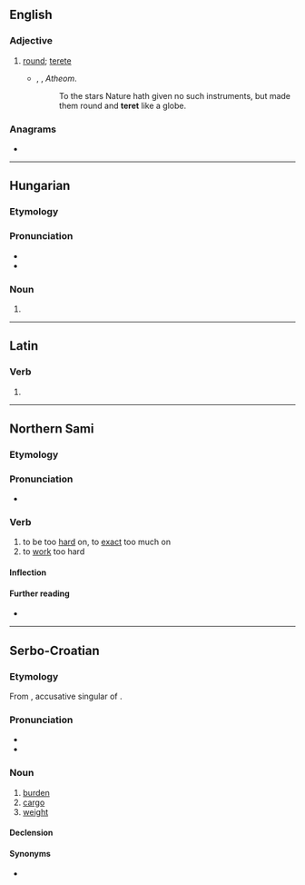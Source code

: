 {{also|тереть}}
==English==

===Adjective===
{{en-adj}}

# {{lb|en|obsolete}} [[round]]; [[terete]]
#* {{rfdate|en}}, {{w|Fotherby}}, ''Atheom''.
#*: To the stars Nature hath given no such instruments, but made them round and '''teret''' like a globe.

{{Webster 1913}}

===Anagrams===
* {{anagrams|en|a=eertt|Etter|Teter}}

----

==Hungarian==

===Etymology===
{{affix|hu|tér|-et|nocat=y}}

===Pronunciation===
* {{hu-IPA}}
* {{hyphenation|hu|te|ret}}

===Noun===
{{head|hu|noun form}}

# {{inflection of|hu|tér||acc|s}}

----

==Latin==

===Verb===
{{la-verb-form|teret}}

# {{inflection of|la|terō||3|s|futr|actv|indc}}

----

==Northern Sami==

===Etymology===
{{rfe|se}}

===Pronunciation===
* {{se-IPA|tēret}}

===Verb===
{{se-verb|head=tēret}}

# to be too [[hard]] on, to [[exact]] too much on
# to [[work]] too hard

====Inflection====
{{se-infl-verb-contr|tēre}}

====Further reading====
* {{R:Álgu|22849}}

----

==Serbo-Croatian==

===Etymology===
From {{etyl|hu|sh}} {{m|hu||terhet}}, accusative singular of {{m|hu|teher}}.

===Pronunciation===
* {{IPA|sh|/těret/}}
* {{hyphenation|sh|te|ret}}

===Noun===
{{sh-noun|g=m|head=tèret}}

# [[burden]]
# [[cargo]]
# [[weight]]

====Declension====
{{sh-decl-noun
|teret|tereti
|tereta|tereta
|teretu|teretima
|teret|terete
|terete|tereti
|teretu|teretima
|teretom|teretima
}}

====Synonyms====
* {{l|sh|brȅme}}